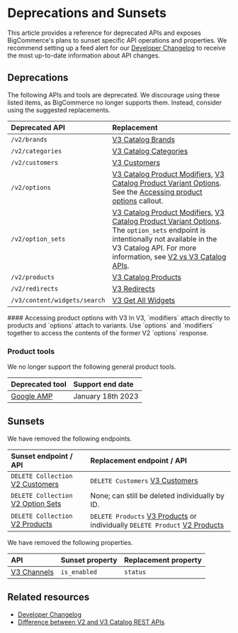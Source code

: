 # Deprecations and Sunsets



This article provides a reference for deprecated APIs and exposes BigCommerce's plans to sunset specific API operations and properties. We recommend setting up a feed alert for our [Developer Changelog](/changelog) to receive the most up-to-date information about API changes.

## Deprecations

The following APIs and tools are deprecated. We discourage using these listed items, as BigCommerce no longer supports them. Instead, consider using the suggested replacements.

| Deprecated API | Replacement |
|:---------------|:------------|
| `/v2/brands` | [V3 Catalog Brands](/docs/rest-management/catalog/brands#get-all-brands) |
| `/v2/categories` | [V3 Catalog Categories](/docs/rest-management/catalog/category#get-all-categories) |
| `/v2/customers` | [V3 Customers](/docs/rest-management/customers) |
|`/v2/options`| [V3 Catalog Product Modifiers](/docs/rest-management/catalog/product-modifiers#get-all-product-modifiers), [V3 Catalog Product Variant Options](/docs/rest-management/catalog/product-variant-options#get-all-product-variant-options). See the [Accessing product options](#accessing-product-options-with-V3) callout.  |
|`/v2/option_sets`| [V3 Catalog Product Modifiers](/docs/rest-management/catalog/product-modifiers#get-all-product-modifiers), [V3 Catalog Product Variant Options](/docs/rest-management/catalog/product-variant-options#get-all-product-variant-options). The `option_sets` endpoint is intentionally not available in the V3 Catalog API. For more information, see [V2 vs V3 Catalog APIs](/legacy/v2-products/v2-v3). |
|`/v2/products `| [V3 Catalog Products](/docs/rest-management/catalog/products#get-all-products) |
|`/v2/redirects`| [V3 Redirects](/docs/rest-management/redirects) |
|`/v3/content/widgets/search` | [V3 Get All Widgets](/docs/rest-content/widgets/widget#get-all-widgets) |


<Callout type="info">
  #### Accessing product options with V3
  In V3, `modifiers` attach directly to products and `options` attach to variants. Use `options` and `modifiers` together to access the contents of the former V2 `options` response.
</Callout>

### Product tools

We no longer support the following general product tools.

|Deprecated tool|Support end date|
|:--|:--|
|[Google AMP](https://amp.dev/)|January 18th 2023|

## Sunsets

We have removed the following endpoints.

| Sunset endpoint / API | Replacement endpoint / API |
|:----------------------|:---------------------------|
| `DELETE Collection` [V2 Customers](/api-reference/store-management/customers-v2)  | `DELETE Customers` [V3 Customers](/docs/rest-management/customers-v2#delete-customers) |
| `DELETE Collection` [V2 Option Sets](/legacy/v2-catalog-products/v2-option-sets) | None; can still be deleted individually by ID. |
| `DELETE Collection` [V2 Products](/legacy/v2-catalog-products/v2-products) | `DELETE Products` [V3 Products](/docs/rest-management/catalog/products#delete-products) or individually `DELETE Product` [V2 Products](/legacy/v2-catalog-products/v2-products#delete-a-product) |

We have removed the following properties.

| API | Sunset property | Replacement property |
|:----|:----------------|:---------------------|
[V3 Channels](/docs/rest-management/channels#get-all-channels) |`is_enabled` | `status` |

## Related resources 

* [Developer Changelog](/changelog)
* [Difference between V2 and V3 Catalog REST APIs](/api-docs/store-management/catalog/v2-vs-v3)
